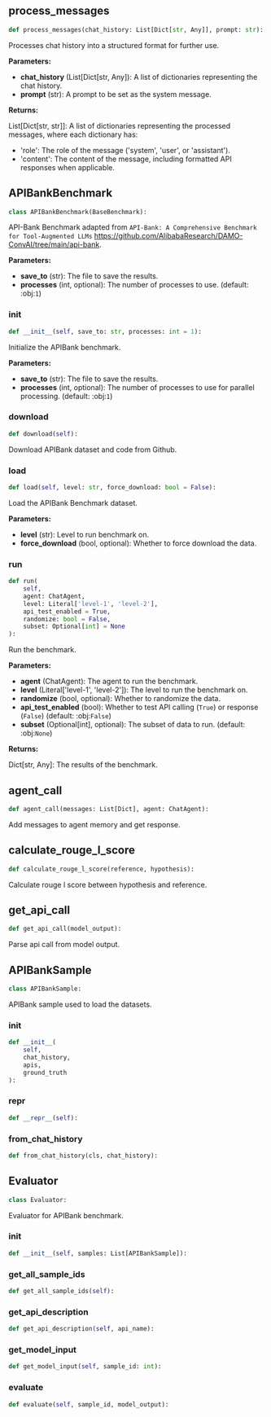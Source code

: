 <a id="camel.benchmarks.apibank"></a>

<a id="camel.benchmarks.apibank.process_messages"></a>

## process_messages

```python
def process_messages(chat_history: List[Dict[str, Any]], prompt: str):
```

Processes chat history into a structured format for further use.

**Parameters:**

- **chat_history** (List[Dict[str, Any]): A list of dictionaries representing the chat history.
- **prompt** (str): A prompt to be set as the system message.

**Returns:**

  List[Dict[str, str]]: A list of dictionaries representing
the processed messages, where each dictionary has:
- 'role': The role of the message ('system', 'user', or 'assistant').
- 'content': The content of the message, including formatted
API responses when applicable.

<a id="camel.benchmarks.apibank.APIBankBenchmark"></a>

## APIBankBenchmark

```python
class APIBankBenchmark(BaseBenchmark):
```

API-Bank Benchmark adapted from `API-Bank:
A Comprehensive Benchmark for Tool-Augmented LLMs`
<https://github.com/AlibabaResearch/DAMO-ConvAI/tree/main/api-bank>.

**Parameters:**

- **save_to** (str): The file to save the results.
- **processes** (int, optional): The number of processes to use. (default: :obj:`1`)

<a id="camel.benchmarks.apibank.APIBankBenchmark.__init__"></a>

### __init__

```python
def __init__(self, save_to: str, processes: int = 1):
```

Initialize the APIBank benchmark.

**Parameters:**

- **save_to** (str): The file to save the results.
- **processes** (int, optional): The number of processes to use for parallel processing. (default: :obj:`1`)

<a id="camel.benchmarks.apibank.APIBankBenchmark.download"></a>

### download

```python
def download(self):
```

Download APIBank dataset and code from Github.

<a id="camel.benchmarks.apibank.APIBankBenchmark.load"></a>

### load

```python
def load(self, level: str, force_download: bool = False):
```

Load the APIBank Benchmark dataset.

**Parameters:**

- **level** (str): Level to run benchmark on.
- **force_download** (bool, optional): Whether to force download the data.

<a id="camel.benchmarks.apibank.APIBankBenchmark.run"></a>

### run

```python
def run(
    self,
    agent: ChatAgent,
    level: Literal['level-1', 'level-2'],
    api_test_enabled = True,
    randomize: bool = False,
    subset: Optional[int] = None
):
```

Run the benchmark.

**Parameters:**

- **agent** (ChatAgent): The agent to run the benchmark.
- **level** (Literal['level-1', 'level-2']): The level to run the benchmark on.
- **randomize** (bool, optional): Whether to randomize the data.
- **api_test_enabled** (bool): Whether to test API calling (`True`) or response (`False`) (default: :obj:`False`)
- **subset** (Optional[int], optional): The subset of data to run. (default: :obj:`None`)

**Returns:**

  Dict[str, Any]: The results of the benchmark.

<a id="camel.benchmarks.apibank.agent_call"></a>

## agent_call

```python
def agent_call(messages: List[Dict], agent: ChatAgent):
```

Add messages to agent memory and get response.

<a id="camel.benchmarks.apibank.calculate_rouge_l_score"></a>

## calculate_rouge_l_score

```python
def calculate_rouge_l_score(reference, hypothesis):
```

Calculate rouge l score between hypothesis and reference.

<a id="camel.benchmarks.apibank.get_api_call"></a>

## get_api_call

```python
def get_api_call(model_output):
```

Parse api call from model output.

<a id="camel.benchmarks.apibank.APIBankSample"></a>

## APIBankSample

```python
class APIBankSample:
```

APIBank sample used to load the datasets.

<a id="camel.benchmarks.apibank.APIBankSample.__init__"></a>

### __init__

```python
def __init__(
    self,
    chat_history,
    apis,
    ground_truth
):
```

<a id="camel.benchmarks.apibank.APIBankSample.__repr__"></a>

### __repr__

```python
def __repr__(self):
```

<a id="camel.benchmarks.apibank.APIBankSample.from_chat_history"></a>

### from_chat_history

```python
def from_chat_history(cls, chat_history):
```

<a id="camel.benchmarks.apibank.Evaluator"></a>

## Evaluator

```python
class Evaluator:
```

Evaluator for APIBank benchmark.

<a id="camel.benchmarks.apibank.Evaluator.__init__"></a>

### __init__

```python
def __init__(self, samples: List[APIBankSample]):
```

<a id="camel.benchmarks.apibank.Evaluator.get_all_sample_ids"></a>

### get_all_sample_ids

```python
def get_all_sample_ids(self):
```

<a id="camel.benchmarks.apibank.Evaluator.get_api_description"></a>

### get_api_description

```python
def get_api_description(self, api_name):
```

<a id="camel.benchmarks.apibank.Evaluator.get_model_input"></a>

### get_model_input

```python
def get_model_input(self, sample_id: int):
```

<a id="camel.benchmarks.apibank.Evaluator.evaluate"></a>

### evaluate

```python
def evaluate(self, sample_id, model_output):
```

